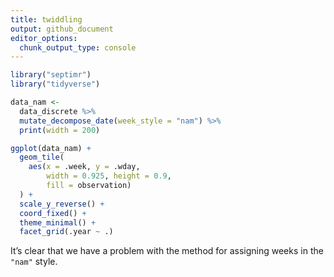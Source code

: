 ```yaml
---
title: twiddling
output: github_document
editor_options: 
  chunk_output_type: console
---
```


```r
library("septimr")
library("tidyverse")
```


```r
data_nam <-
  data_discrete %>%
  mutate_decompose_date(week_style = "nam") %>%
  print(width = 200)
```

```r
ggplot(data_nam) + 
  geom_tile(
    aes(x = .week, y = .wday, 
        width = 0.925, height = 0.9, 
        fill = observation)
  ) + 
  scale_y_reverse() + 
  coord_fixed() +
  theme_minimal() +
  facet_grid(.year ~ .)
```

It's clear that we have a problem with the method for assigning weeks in the `"nam"` style. 
